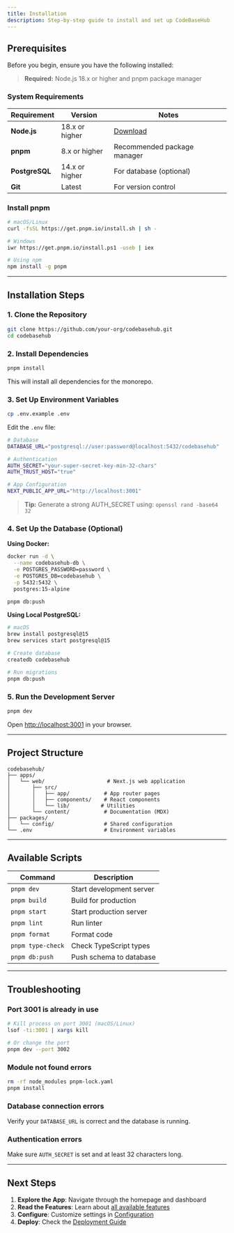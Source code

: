 ```yaml
---
title: Installation
description: Step-by-step guide to install and set up CodeBaseHub
---
```


## Prerequisites

Before you begin, ensure you have the following installed:

> **Required:** Node.js 18.x or higher and pnpm package manager

### System Requirements

| Requirement | Version | Notes |
|------------|---------|-------|
| **Node.js** | 18.x or higher | [Download](https://nodejs.org) |
| **pnpm** | 8.x or higher | Recommended package manager |
| **PostgreSQL** | 14.x or higher | For database (optional) |
| **Git** | Latest | For version control |

### Install pnpm

```bash
# macOS/Linux
curl -fsSL https://get.pnpm.io/install.sh | sh -

# Windows
iwr https://get.pnpm.io/install.ps1 -useb | iex

# Using npm
npm install -g pnpm
```

---

## Installation Steps

### 1. Clone the Repository

```bash title="Terminal"
git clone https://github.com/your-org/codebasehub.git
cd codebasehub
```

### 2. Install Dependencies

```bash title="Terminal"
pnpm install
```

This will install all dependencies for the monorepo.

### 3. Set Up Environment Variables

```bash title="Terminal"
cp .env.example .env
```

Edit the `.env` file:

```bash title=".env"
# Database
DATABASE_URL="postgresql://user:password@localhost:5432/codebasehub"

# Authentication
AUTH_SECRET="your-super-secret-key-min-32-chars"
AUTH_TRUST_HOST="true"

# App Configuration
NEXT_PUBLIC_APP_URL="http://localhost:3001"
```

> **Tip:** Generate a strong AUTH_SECRET using: `openssl rand -base64 32`

### 4. Set Up the Database (Optional)

**Using Docker:**

```bash title="Terminal - Docker Setup"
docker run -d \
  --name codebasehub-db \
  -e POSTGRES_PASSWORD=password \
  -e POSTGRES_DB=codebasehub \
  -p 5432:5432 \
  postgres:15-alpine

pnpm db:push
```

**Using Local PostgreSQL:**

```bash title="Terminal - Local PostgreSQL"
# macOS
brew install postgresql@15
brew services start postgresql@15

# Create database
createdb codebasehub

# Run migrations
pnpm db:push
```

### 5. Run the Development Server

```bash title="Terminal"
pnpm dev
```

Open [http://localhost:3001](http://localhost:3001) in your browser.

---

## Project Structure

```
codebasehub/
├── apps/
│   └── web/                    # Next.js web application
│       ├── src/
│       │   ├── app/           # App router pages
│       │   ├── components/    # React components
│       │   └── lib/          # Utilities
│       └── content/           # Documentation (MDX)
├── packages/
│   └── config/                # Shared configuration
└── .env                       # Environment variables
```

---

## Available Scripts

| Command | Description |
|---------|-------------|
| `pnpm dev` | Start development server |
| `pnpm build` | Build for production |
| `pnpm start` | Start production server |
| `pnpm lint` | Run linter |
| `pnpm format` | Format code |
| `pnpm type-check` | Check TypeScript types |
| `pnpm db:push` | Push schema to database |

---

## Troubleshooting

### Port 3001 is already in use

```bash
# Kill process on port 3001 (macOS/Linux)
lsof -ti:3001 | xargs kill

# Or change the port
pnpm dev --port 3002
```

### Module not found errors

```bash
rm -rf node_modules pnpm-lock.yaml
pnpm install
```

### Database connection errors

Verify your `DATABASE_URL` is correct and the database is running.

### Authentication errors

Make sure `AUTH_SECRET` is set and at least 32 characters long.

---

## Next Steps

1. **Explore the App**: Navigate through the homepage and dashboard
2. **Read the Features**: Learn about [all available features](/docs/features)
3. **Configure**: Customize settings in [Configuration](/docs/configuration)
4. **Deploy**: Check the [Deployment Guide](/docs/deployment)
